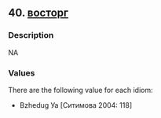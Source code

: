 ## 40. <a href =  'https://agricolamz.github.io/The_Circassian_Isoglosses_Database/40.html'>восторг</a>
### Description

NA


### Values
There are the following value for each idiom:

* Bzhedug Уа [Ситимова 2004: 118]

